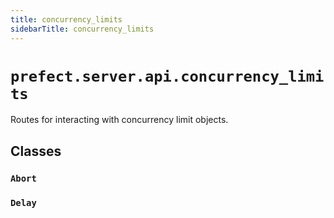 ```yaml
---
title: concurrency_limits
sidebarTitle: concurrency_limits
---
```


# `prefect.server.api.concurrency_limits`



Routes for interacting with concurrency limit objects.


## Classes

### `Abort` <sup><a href="https://github.com/PrefectHQ/prefect/blob/main/src/prefect/server/api/concurrency_limits.py#L172" target="_blank"><Icon icon="github" size="14" /></a></sup>

### `Delay` <sup><a href="https://github.com/PrefectHQ/prefect/blob/main/src/prefect/server/api/concurrency_limits.py#L177" target="_blank"><Icon icon="github" size="14" /></a></sup>

